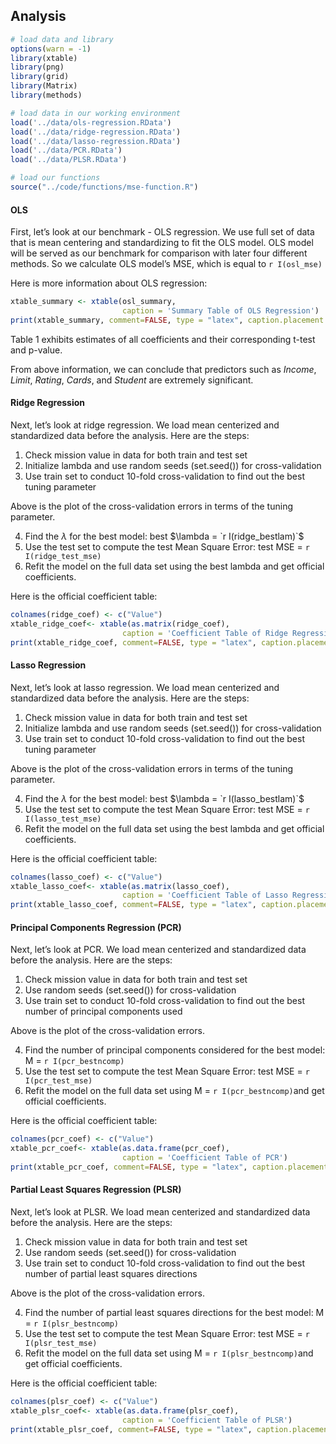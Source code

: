 
## Analysis

```r
# load data and library
options(warn = -1)
library(xtable)
library(png)
library(grid)
library(Matrix)
library(methods)

# load data in our working environment 
load('../data/ols-regression.RData')
load('../data/ridge-regression.RData')
load('../data/lasso-regression.RData')
load('../data/PCR.RData')
load('../data/PLSR.RData')

# load our functions
source("../code/functions/mse-function.R")
```

#### OLS
First, let's look at our benchmark - OLS regression. We use full set of data that is mean centering and standardizing to fit the OLS model. OLS model will be served as our benchmark for comparison with later four different methods. So we calculate OLS model's MSE, which is equal to `r I(osl_mse)` 
\vspace{40mm}

Here is more information about OLS regression:
```r
xtable_summary <- xtable(osl_summary, 
                         caption = 'Summary Table of OLS Regression')
print(xtable_summary, comment=FALSE, type = "latex", caption.placement = 'top')
```

Table 1 exhibits estimates of all coefficients and their corresponding t-test and p-value.

From above information, we can conclude that predictors such as *Income*, *Limit*, *Rating*, *Cards*, and *Student* are extremely significant.

#### Ridge Regression

Next, let's look at ridge regression. We load mean centerized and standardized data before the analysis. 
Here are the steps:

1. Check mission value in data for both train and test set
2. Initialize lambda and use random seeds (set.seed()) for cross-validation
3. Use train set to conduct 10-fold cross-validation to find out the best tuning parameter
\begin{figure}[!hb]
  \centering
    \includegraphics[width=70mm]{../images/ridge-cv-lambda.png}
      \caption{the cross-validation errors in terms of the tuning parameter}
\end{figure}

Above is the plot of the cross-validation errors in terms of the tuning parameter.
\vspace{80mm}



4. Find the $\lambda$ for the best model: best $\lambda = `r I(ridge_bestlam)`$
5. Use the test set to compute the test Mean Square Error: test MSE = `r I(ridge_test_mse)`
6. Refit the model on the full data set using the best lambda and get official coefficients.

Here is the official coefficient table:
```r
colnames(ridge_coef) <- c("Value")
xtable_ridge_coef<- xtable(as.matrix(ridge_coef), 
                         caption = 'Coefficient Table of Ridge Regression')
print(xtable_ridge_coef, comment=FALSE, type = "latex", caption.placement = 'top')

```

#### Lasso Regression
Next, let's look at lasso regression. We load mean centerized and standardized data before the analysis. 
Here are the steps:

1. Check mission value in data for both train and test set
2. Initialize lambda and use random seeds (set.seed()) for cross-validation
3. Use train set to conduct 10-fold cross-validation to find out the best tuning parameter
\begin{figure}[!hb]
  \centering
    \includegraphics[width=70mm]{../images/lasso-cv-lambda.png}
      \caption{the cross-validation errors in terms of the tuning parameter}
\end{figure}

Above is the plot of the cross-validation errors in terms of the tuning parameter.
\vspace{80mm}


4. Find the $\lambda$ for the best model: best $\lambda = `r I(lasso_bestlam)`$
5. Use the test set to compute the test Mean Square Error: test MSE = `r I(lasso_test_mse)`
6. Refit the model on the full data set using the best lambda and get official coefficients.


Here is the official coefficient table:
```r
colnames(lasso_coef) <- c("Value")
xtable_lasso_coef<- xtable(as.matrix(lasso_coef), 
                         caption = 'Coefficient Table of Lasso Regression')
print(xtable_lasso_coef, comment=FALSE, type = "latex", caption.placement = 'top')
```


#### Principal Components Regression (PCR)
Next, let's look at PCR. We load mean centerized and standardized data before the analysis. 
Here are the steps:

1. Check mission value in data for both train and test set
2. Use random seeds (set.seed()) for cross-validation
3. Use train set to conduct 10-fold cross-validation to find out the best number of principal components used
\begin{figure}[!hb]
  \centering
    \includegraphics[width=70mm]{../images/pcr-cv-ncomp.png}
      \caption{the cross-validation errors in terms of the number of principal components used}
\end{figure}

Above is the plot of the cross-validation errors.
\vspace{80mm}

4. Find the number of principal components considered for the best model: M = `r I(pcr_bestncomp)`
5. Use the test set to compute the test Mean Square Error: test MSE = `r I(pcr_test_mse)`
6. Refit the model on the full data set using M = `r I(pcr_bestncomp)`and get official coefficients.


Here is the official coefficient table:
```r
colnames(pcr_coef) <- c("Value")
xtable_pcr_coef<- xtable(as.data.frame(pcr_coef), 
                         caption = 'Coefficient Table of PCR')
print(xtable_pcr_coef, comment=FALSE, type = "latex", caption.placement = 'top')
```

#### Partial Least Squares Regression (PLSR)
Next, let's look at PLSR. We load mean centerized and standardized data before the analysis. 
Here are the steps:

1. Check mission value in data for both train and test set
2. Use random seeds (set.seed()) for cross-validation
3. Use train set to conduct 10-fold cross-validation to find out the best number of partial least squares directions
\begin{figure}[!hb]
  \centering
    \includegraphics[width=70mm]{../images/pcr-cv-ncomp.png}
      \caption{the cross-validation errors in terms of the number of partial least squares directions}
\end{figure}

Above is the plot of the cross-validation errors.
\vspace{80mm}

4. Find the number of partial least squares directions for the best model: M = `r I(plsr_bestncomp)`
5. Use the test set to compute the test Mean Square Error: test MSE = `r I(plsr_test_mse)`
6. Refit the model on the full data set using M = `r I(plsr_bestncomp)`and get official coefficients.


Here is the official coefficient table:
```r
colnames(plsr_coef) <- c("Value")
xtable_plsr_coef<- xtable(as.data.frame(plsr_coef), 
                         caption = 'Coefficient Table of PLSR')
print(xtable_plsr_coef, comment=FALSE, type = "latex", caption.placement = 'top')
```

